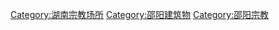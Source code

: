 [[Category:湖南宗教场所|Category:湖南宗教场所]]
[[Category:邵阳建筑物|Category:邵阳建筑物]]
[[Category:邵阳宗教|Category:邵阳宗教]]